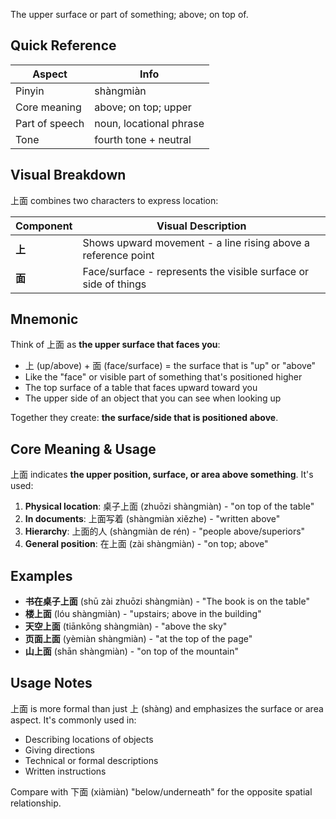 The upper surface or part of something; above; on top of.

## Quick Reference

| Aspect         | Info                     |
| -------------- | ------------------------ |
| Pinyin         | shàngmiàn                |
| Core meaning   | above; on top; upper     |
| Part of speech | noun, locational phrase  |
| Tone           | fourth tone + neutral    |

## Visual Breakdown

上面 combines two characters to express location:

| Component | Visual Description                                              |
| --------- | --------------------------------------------------------------- |
| **上**    | Shows upward movement - a line rising above a reference point  |
| **面**    | Face/surface - represents the visible surface or side of things |

## Mnemonic

Think of 上面 as **the upper surface that faces you**:

- 上 (up/above) + 面 (face/surface) = the surface that is "up" or "above"
- Like the "face" or visible part of something that's positioned higher
- The top surface of a table that faces upward toward you
- The upper side of an object that you can see when looking up

Together they create: **the surface/side that is positioned above**.

## Core Meaning & Usage

上面 indicates **the upper position, surface, or area above something**. It's used:

1. **Physical location**: 桌子上面 (zhuōzi shàngmiàn) - "on top of the table"
2. **In documents**: 上面写着 (shàngmiàn xiězhe) - "written above"
3. **Hierarchy**: 上面的人 (shàngmiàn de rén) - "people above/superiors"
4. **General position**: 在上面 (zài shàngmiàn) - "on top; above"

## Examples

- **书在桌子上面** (shū zài zhuōzi shàngmiàn) - "The book is on the table"
- **楼上面** (lóu shàngmiàn) - "upstairs; above in the building"
- **天空上面** (tiānkōng shàngmiàn) - "above the sky"
- **页面上面** (yèmiàn shàngmiàn) - "at the top of the page"
- **山上面** (shān shàngmiàn) - "on top of the mountain"

## Usage Notes

上面 is more formal than just 上 (shàng) and emphasizes the surface or area aspect. It's commonly used in:
- Describing locations of objects
- Giving directions
- Technical or formal descriptions
- Written instructions

Compare with 下面 (xiàmiàn) "below/underneath" for the opposite spatial relationship.
